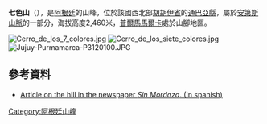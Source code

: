 {{Coord|23|44|38|S|65|30|4|W|display=title}}

'''七色山'''（{{lang-es|Cerro de los Siete Colores}}），是[[阿根廷|阿根廷]]的山峰，位於該國西北部[[胡胡伊省|胡胡伊省]]的[[通巴亞縣|通巴亞縣]]，屬於[[安第斯山脈|安第斯山脈]]的一部分，海拔高度2,460米，[[普爾馬馬爾卡|普爾馬馬爾卡]]處於山腳地區。

[[Image:Cerro_de_los_7_colores.jpg|right]]
[[Image:Cerro_de_los_siete_colores.jpg|right]]
[[Image:Jujuy-Purmamarca-P3120100.JPG|right]]

==參考資料==
*[https://web.archive.org/web/20150924102052/http://www.sinmordaza.com/noticia/136502-colores-de-purmamarca.html Article on the hill in the newspaper ''Sin Mordaza''. (In spanish)]

{{Argentina-geo-stub}}
[[Category:阿根廷山峰|Category:阿根廷山峰]]